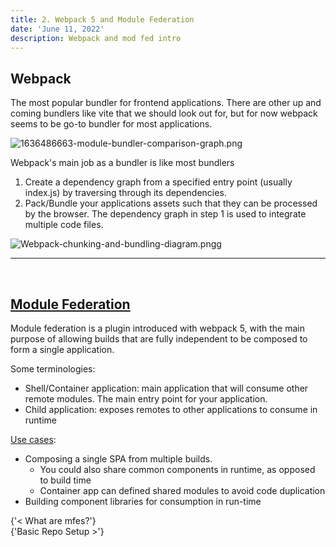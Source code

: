 ```yaml
---
title: 2. Webpack 5 and Module Federation
date: 'June 11, 2022'
description: Webpack and mod fed intro
---
```


## Webpack

The most popular bundler for frontend applications. There are other up and coming bundlers like vite that we should look out for, but for now webpack seems to be go-to bundler for most applications.

<div style={{ position: 'relative', height: '400px', margin: '32px' }}>
  <Image
    src="/assets/1636486663-module-bundler-comparison-graph.png"
    alt="1636486663-module-bundler-comparison-graph.png"
    layout={'fill'}
    objectFit={'contain'}
  />
</div>

Webpack's main job as a bundler is like most bundlers

1. Create a dependency graph from a specified entry point (usually index.js) by traversing through its dependencies.
2. Pack/Bundle your applications assets such that they can be processed by the browser. The dependency graph in step 1 is used to integrate multiple code files.

<div style={{ position: 'relative', height: '300px', margin: '32px' }}>
  <Image
    src="/assets/Webpack-chunking-and-bundling-diagram.png"
    alt="Webpack-chunking-and-bundling-diagram.pngg"
    layout={'fill'}
    objectFit={'contain'}
  />
</div>
<hr />
<br />

## [Module Federation](https://webpack.js.org/concepts/module-federation/)

Module federation is a plugin introduced with webpack 5, with the main purpose of allowing builds that are fully independent to be composed to form a single application.

Some terminologies:

- Shell/Container application: main application that will consume other remote modules. The main entry point for your application.
- Child application: exposes remotes to other applications to consume in runtime

[Use cases](https://webpack.js.org/guides/public-path/):

- Composing a single SPA from multiple builds.
  - You could also share common components in runtime, as opposed to build time
  - Container app can defined shared modules to avoid code duplication
- Building component libraries for consumption in run-time

<div className="page-menu-bottom">
  <Link href="/1-what-are-mfe" passHref>
    <div className="menu-link"> {'< What are mfes?'}</div>
  </Link>
  <Link href="/3-basic-repo-setup" passHref>
    <div className="menu-link">{'Basic Repo Setup >'}</div>
  </Link>
</div>
